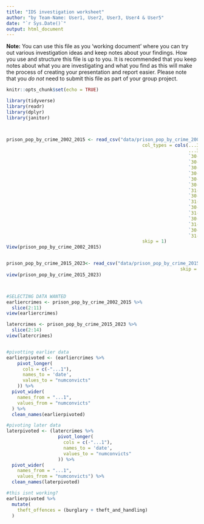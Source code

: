 ```yaml
---
title: "IDS investigation worksheet"
author: "by Team-Name: User1, User2, User3, User4 & User5"
date: "`r Sys.Date()`"
output: html_document
---
```


**Note:** You can use this file as you 'working document' where you can try out various investigation ideas and keep notes about your findings. How you use and structure this file is up to you. It is recommended that you keep notes about what you are investigating and what you find as this will make the process of creating your presentation and report easier. Please note that you _do not_ need to submit this file as part of your group project.



```r
knitr::opts_chunk$set(echo = TRUE)
```


```r
library(tidyverse)
library(readr)
library(dplyr)
library(janitor)




```


```r
prison_pop_by_crime_2002_2015 <- read_csv("data/prison_pop_by_crime_2002_2015.csv", 
                                                  col_types = cols(...32 = col_skip(), 
                                                                   ...33 = col_skip(), ...34 = col_skip(), 
                                                                   `30-Jun-02` = col_number(), `30-Jun-03` = col_number(), 
                                                                   `30-Jun-04` = col_number(), `30-Jun-05` = col_number(), 
                                                                   `30-Jun-06` = col_number(), `30-Jun-07` = col_number(), 
                                                                   `30-Jun-08` = col_number(), `30-Jun-09` = col_number(), 
                                                                   `30-Jun-09(1)` = col_number(), `30-Jun-10` = col_number(), 
                                                                   `30-Sep-10` = col_number(), `31-Dec-10` = col_number(), 
                                                                   `31-Mar-11` = col_number(), `30-Jun-11` = col_number(), 
                                                                   `30-Sep-11` = col_number(), `31-Dec-11` = col_number(), 
                                                                   `31-Mar-12` = col_number(), `30-Jun-12` = col_number(), 
                                                                   `30-Sep-12` = col_number(), `31-Dec-12` = col_number(), 
                                                                   `31-Mar-13` = col_number(), `30-Jun-13` = col_number(), 
                                                                   `30-Sep-13` = col_number(), `31-Dec-13` = col_number(), 
                                                                   `31-Mar-14` = col_number(), `30-Jun-14` = col_number(), 
                                                                   `30-Sep-14` = col_number(), `31-Dec-14` = col_number(), 
                                                                   `31-Mar-15` = col_number(), `30-Jun-15` = col_number()), 
                                                  skip = 1)
View(prison_pop_by_crime_2002_2015)


prison_pop_by_crime_2015_2023<- read_csv("data/prison_pop_by_crime_2015_2023.csv", 
                                                                skip = 1)
view(prison_pop_by_crime_2015_2023)



#SELECTING DATA WANTED
earliercrimes <- prison_pop_by_crime_2002_2015 %>% 
  slice(2:11)
view(earliercrimes)

latercrimes <- prison_pop_by_crime_2015_2023 %>% 
  slice(2:14)
view(latercrimes)


#pivotting earlier data
earlierpivoted <- (earliercrimes %>% 
    pivot_longer(
      cols = c(-"...1"),
      names_to = 'date',
      values_to = "numconvicts"
    )) %>%
  pivot_wider(
    names_from = "...1",
    values_from = "numconvicts"
  ) %>% 
  clean_names(earlierpivoted)

#pivoting later data
laterpivoted <- (latercrimes %>% 
                   pivot_longer(
                     cols = c(-"...1"),
                     names_to = 'date',
                     values_to = "numconvicts"
                   )) %>%
  pivot_wider(
    names_from = "...1",
    values_from = "numconvicts") %>% 
  clean_names(laterpivoted)

#this isnt working?
earlierpivoted %>% 
  mutate(
    theft_offences = (burglary + theft_and_handling)
  )



```


